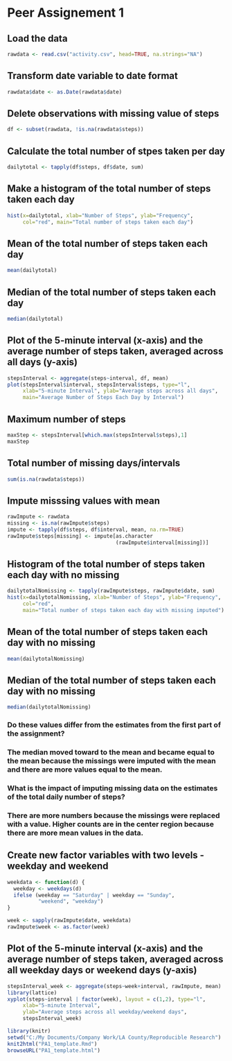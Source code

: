 # Peer Assignement 1

## Load the data
```r
rawdata <- read.csv("activity.csv", head=TRUE, na.strings="NA")
```

## Transform date variable to date format
```r
rawdata$date <- as.Date(rawdata$date)
```

## Delete observations with missing value of steps
```r
df <- subset(rawdata, !is.na(rawdata$steps))
```

## Calculate the total number of stpes taken per day
```r
dailytotal <- tapply(df$steps, df$date, sum)
```

## Make a histogram of the total number of steps taken each day
```r
hist(x=dailytotal, xlab="Number of Steps", ylab="Frequency",
     col="red", main="Total number of steps taken each day")
```

## Mean of the total number of steps taken each day
```r
mean(dailytotal)
```

## Median of the total number of steps taken each day
```r
median(dailytotal)
```

## Plot of the 5-minute interval (x-axis) and the average number of steps taken, averaged across all days (y-axis)
```r
stepsInterval <- aggregate(steps~interval, df, mean)
plot(stepsInterval$interval, stepsInterval$steps, type="l",
     xlab="5-minute Interval", ylab="Average steps across all days",
     main="Average Number of Steps Each Day by Interval")
```

## Maximum number of steps
```r
maxStep <- stepsInterval[which.max(stepsInterval$steps),1]
maxStep
```

## Total number of missing days/intervals
```r
sum(is.na(rawdata$steps))
```

## Impute misssing values with mean
```r
rawImpute <- rawdata
missing <- is.na(rawImpute$steps)
impute <- tapply(df$steps, df$interval, mean, na.rm=TRUE)
rawImpute$steps[missing] <- impute[as.character
                                   (rawImpute$interval[missing])]
```

## Histogram of the total number of steps taken each day with no missing
```r
dailytotalNomissing <- tapply(rawImpute$steps, rawImpute$date, sum)
hist(x=dailytotalNomissing, xlab="Number of Steps", ylab="Frequency",
     col="red",
     main="Total number of steps taken each day with missing imputed")
```

## Mean of the total number of steps taken each day with no missing
```r
mean(dailytotalNomissing)
```

## Median of the total number of steps taken each day with no missing
```r
median(dailytotalNomissing)
```


### Do these values differ from the estimates from the first part of the assignment?
### The median moved toward to the mean and became equal to the mean because the missings were imputed with the mean and there are more values equal to the mean.

### What is the impact of imputing missing data on the estimates of the total daily number of steps?
### There are more numbers because the missings were replaced with a value.  Higher counts are in the center region because there are more mean values in the data.

## Create new factor variables with two levels - weekday and weekend
```r
weekdata <- function(d) {
  weekday <- weekdays(d)
  ifelse (weekday == "Saturday" | weekday == "Sunday",
          "weekend", "weekday")
}

week <- sapply(rawImpute$date, weekdata)
rawImpute$week <- as.factor(week)
```

## Plot of the 5-minute interval (x-axis) and the average number of steps taken, averaged across all weekday days or weekend days (y-axis)
```r
stepsInterval_week <- aggregate(steps~week+interval, rawImpute, mean)
library(lattice)
xyplot(steps~interval | factor(week), layout = c(1,2), type="l",
     xlab="5-minute Interval",
     ylab="Average steps across all weekday/weekend days",
     stepsInterval_week)
```

```r
library(knitr)
setwd("C:/My Documents/Company Work/LA County/Reproducible Research")
knit2html("PA1_template.Rmd")
browseURL("PA1_template.html")
```